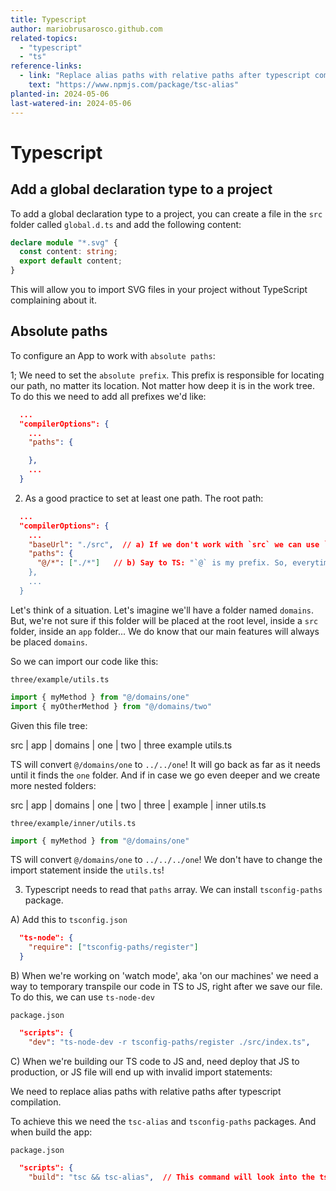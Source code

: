 ```yaml
---
title: Typescript
author: mariobrusarosco.github.com
related-topics:
  - "typescript"
  - "ts"
reference-links:
  - link: "Replace alias paths with relative paths after typescript compilation"
    text: "https://www.npmjs.com/package/tsc-alias"
planted-in: 2024-05-06
last-watered-in: 2024-05-06
---
```


# Typescript


## Add a global declaration type to a project

To add a global declaration type to a project, you can create a file in the `src` folder called `global.d.ts` and add the following content:

```ts
declare module "*.svg" {
  const content: string;
  export default content;
}
```

This will allow you to import SVG files in your project without TypeScript complaining about it.

## Absolute paths

To configure an App to work with `absolute paths`:

1;  We need to set the `absolute prefix`. This prefix is responsible for locating our path, no matter its location.
Not matter how deep it is in the work tree. To do this we need to add all prefixes we'd like:

```json
  ...
  "compilerOptions": {
    ...
    "paths": {

    },
    ...
  }
```
2. As a good practice to set at least one path. The root path: 
```json
  ...
  "compilerOptions": {
    ...
    "baseUrl": "./src",  // a) If we don't work with `src` we can use `.` for the root level
    "paths": {
      "@/*": ["./*"]   // b) Say to TS: "`@` is my prefix. So, everytime you see a `@/something` go to the baseUrl and, from there, find my path no wherever it is!'
    },
    ...
  }
```
Let's think of a situation. Let's imagine we'll have a folder named `domains`. But, we're not sure if this folder will be placed at the root level, 
inside a `src` folder, inside an `app` folder...  We do know that our main features will always be placed `domains`.

So we can import our code like this:

`three/example/utils.ts`

```ts
import { myMethod } from "@/domains/one"
import { myOtherMethod } from "@/domains/two"
```

Given this file tree:

src
| app
  | domains
    | one
    | two
    | three 
        example
          utils.ts


TS will convert `@/domains/one` to `../../one`! It will go back as far as it needs until it finds the `one` folder.
And if in case we go even deeper and we create more nested folders:

src
| app
  | domains
    | one
    | two
    | three 
        | example
            | inner
                utils.ts

`three/example/inner/utils.ts`

```ts
import { myMethod } from "@/domains/one"

```

TS will convert `@/domains/one` to `../../../one`! We don't have to change the import statement inside the `utils.ts`!


3. Typescript needs to read that `paths` array. We can install `tsconfig-paths` package.

A) Add this to `tsconfig.json`
```json
  "ts-node": {
    "require": ["tsconfig-paths/register"]
  }
```

B) When we're working on 'watch mode', aka 'on our machines' we need a way to temporary transpile our code in TS to JS, 
right after we save our file. To do this, we can use `ts-node-dev`

`package.json`
```json
  "scripts": {
    "dev": "ts-node-dev -r tsconfig-paths/register ./src/index.ts",
```

C) When we're building our TS code to JS and, need deploy that JS to production, or JS file will end up 
with invalid import statements:

We need to replace alias paths with relative paths after typescript compilation.  

To achieve this we need the `tsc-alias` and `tsconfig-paths` packages. And when build the app:


`package.json`
```json
  "scripts": {
    "build": "tsc && tsc-alias",  // This command will look into the tsconfig.json and will know how to proceed
```

